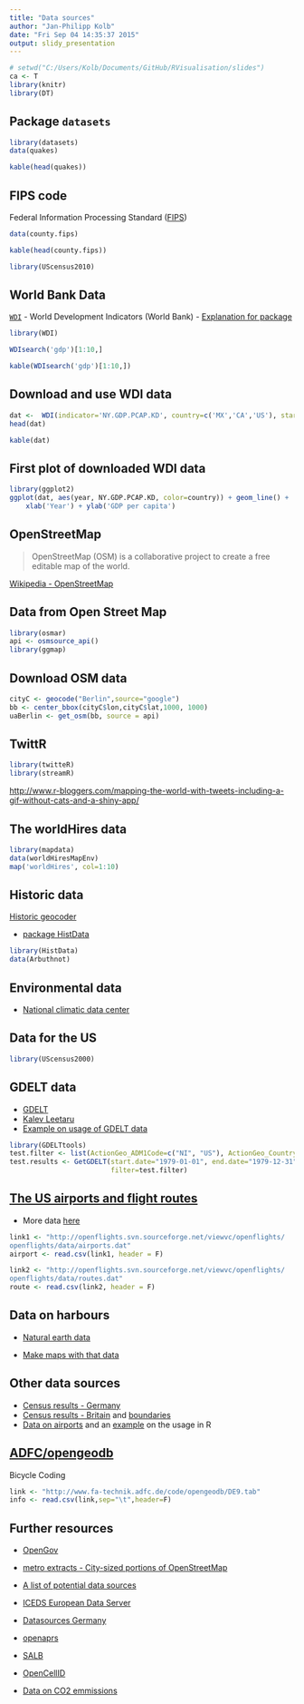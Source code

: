 ```yaml
---
title: "Data sources"
author: "Jan-Philipp Kolb"
date: "Fri Sep 04 14:35:37 2015"
output: slidy_presentation
---
```



```r
# setwd("C:/Users/Kolb/Documents/GitHub/RVisualisation/slides")
ca <- T
library(knitr)
library(DT)
```


## Package `datasets`

```r
library(datasets)
data(quakes)
```

```r
kable(head(quakes))
```

## FIPS code

Federal Information Processing Standard ([FIPS](https://en.wikipedia.org/wiki/FIPS_county_code))

```r
data(county.fips)
```

```r
kable(head(county.fips))
```


```r
library(UScensus2010)
```


## World Bank Data

[`WDI`](https://cran.r-project.org/web/packages/WDI/index.html) - World Development Indicators (World Bank)
- [Explanation for package](https://github.com/vincentarelbundock/WDI)

```r
library(WDI)
```

```r
WDIsearch('gdp')[1:10,]
```

```r
kable(WDIsearch('gdp')[1:10,])
```


## Download and use WDI data

```r
dat <-  WDI(indicator='NY.GDP.PCAP.KD', country=c('MX','CA','US'), start=1960, end=2012)
head(dat)
```

```r
kable(dat)
```

## First plot of downloaded WDI data

```r
library(ggplot2)
ggplot(dat, aes(year, NY.GDP.PCAP.KD, color=country)) + geom_line() + 
    xlab('Year') + ylab('GDP per capita')
```



## OpenStreetMap

> OpenStreetMap (OSM) is a collaborative project to create a free editable map of the world.

[Wikipedia - OpenStreetMap](https://en.wikipedia.org/wiki/OpenStreetMap)

## Data from Open Street Map

```r
library(osmar)
api <- osmsource_api()
library(ggmap)
```

## Download OSM data 

```r
cityC <- geocode("Berlin",source="google")
bb <- center_bbox(cityC$lon,cityC$lat,1000, 1000)
uaBerlin <- get_osm(bb, source = api)
```

## TwittR

```r
library(twitteR)
library(streamR)
```


<http://www.r-bloggers.com/mapping-the-world-with-tweets-including-a-gif-without-cats-and-a-shiny-app/>

## The worldHires data

```r
library(mapdata)
data(worldHiresMapEnv)
map('worldHires', col=1:10)
```


## Historic data

[Historic geocoder](http://www.azavea.com/blogs/newsletter/v2i3/azavea-research-historic-geocoder/)

- [package HistData](http://www.inside-r.org/packages/cran/HistData)

```r
library(HistData)
data(Arbuthnot)
```

## Environmental data

- [National climatic data center](http://www.ncdc.noaa.gov/ibtracs/index.php?name=ibtracs-data)

## Data for the US

```r
library(UScensus2000)
```

## GDELT data

- [GDELT](http://www.gdeltproject.org/)
- [Kalev Leetaru](http://www.kalevleetaru.com/)
- [Example on usage of GDELT data](http://quantifyingmemory.blogspot.de/2013/04/mapping-gdelt-data-in-r-and-some.html)

```r
library(GDELTtools)
test.filter <- list(ActionGeo_ADM1Code=c("NI", "US"), ActionGeo_CountryCode="US")
test.results <- GetGDELT(start.date="1979-01-01", end.date="1979-12-31",
                         filter=test.filter)
```



## [The US airports and flight routes](http://www.sasanalysis.com/2013/06/the-us-airports-with-most-flight-routes.html)

- More data [here](http://openflights.org/data.html)

```r
link1 <- "http://openflights.svn.sourceforge.net/viewvc/openflights/
openflights/data/airports.dat"
airport <- read.csv(link1, header = F)

link2 <- "http://openflights.svn.sourceforge.net/viewvc/openflights/
openflights/data/routes.dat"
route <- read.csv(link2, header = F)
```

## Data on harbours

- [Natural earth data](http://www.naturalearthdata.com/downloads/10m-cultural-vectors/)

- [Make maps with that data](http://www.r-bloggers.com/minimalist-maps/)

## Other data sources

- [Census results - Germany](https://ergebnisse.zensus2011.de/)
- [Census results - Britain](http://www.r-bloggers.com/2011-census-open-atlas-project/) and [boundaries](http://www.ons.gov.uk/ons/guide-method/census/2011/census-data/2011-census-prospectus/new-developments-for-2011-census-results/2011-census-geography/2011-census-geography-prospectus/index.html)
- [Data on airports](http://openflights.org/data.html) and an [example](http://www.milanor.net/blog/?p=594) on the usage in R


## [ADFC/opengeodb](http://www.fa-technik.adfc.de/code/opengeodb/)

Bicycle Coding

```r
link <- "http://www.fa-technik.adfc.de/code/opengeodb/DE9.tab"
info <- read.csv(link,sep="\t",header=F)
```


## 





## Further resources

- [OpenGov](http://ropengov.github.io/projects/)

- [metro extracts - City-sized portions of OpenStreetMap](https://mapzen.com/data/metro-extracts/)

- [A list of potential data sources](http://wiki.openstreetmap.org/wiki/Potential_Datasources)

- [ICEDS European Data Server](http://geocommons.com/overlays/96341)

- [Datasources Germany](http://wiki.openstreetmap.org/wiki/DE:Potential_Datasources)

- [openaprs](http://www.openaprs.net/)

- [SALB](http://wiki.openstreetmap.org/wiki/SALB)

- [OpenCellID](http://opencellid.org/)

- [Data on CO2 emmissions](http://databank.worldbank.org/data/reports.aspx?source=2&country=DEU&series=&period=)
